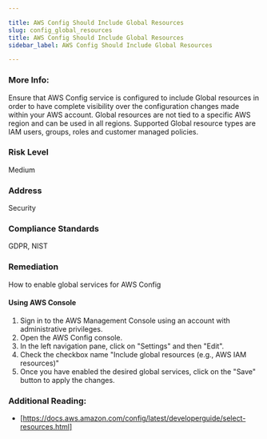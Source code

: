 ```yaml
---

title: AWS Config Should Include Global Resources
slug: config_global_resources
title: AWS Config Should Include Global Resources
sidebar_label: AWS Config Should Include Global Resources

---
```


### More Info:

Ensure that AWS Config service is configured to include Global resources in order to have complete visibility over the configuration changes made within your AWS account. Global resources are not tied to a specific AWS region and can be used in all regions. Supported Global resource types are IAM users, groups, roles and customer managed policies.

### Risk Level

Medium

### Address

Security

### Compliance Standards

GDPR, NIST

### Remediation

How to enable global services for AWS Config

#### Using AWS Console

1. Sign in to the AWS Management Console using an account with administrative privileges.
2. Open the AWS Config console.
3. In the left navigation pane, click on "Settings" and then "Edit".
4. Check the checkbox name "Include global resources (e.g., AWS IAM resources)"
8. Once you have enabled the desired global services, click on the "Save" button to apply the changes.

### Additional Reading:

- [https://docs.aws.amazon.com/config/latest/developerguide/select-resources.html]


